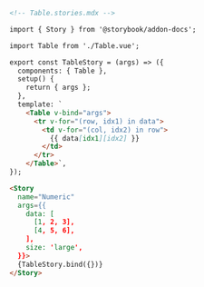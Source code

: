 ```md
<!-- Table.stories.mdx -->

import { Story } from '@storybook/addon-docs';

import Table from './Table.vue';

export const TableStory = (args) => ({
  components: { Table },
  setup() {
    return { args };
  },
  template: `
    <Table v-bind="args">
      <tr v-for="(row, idx1) in data">
        <td v-for="(col, idx2) in row">
          {{ data[idx1][idx2] }}
        </td>
      </tr>
    </Table>`,
});

<Story
  name="Numeric"
  args={{
    data: [
      [1, 2, 3],
      [4, 5, 6],
    ],
    size: 'large',
  }}>
  {TableStory.bind({})}
</Story>
```